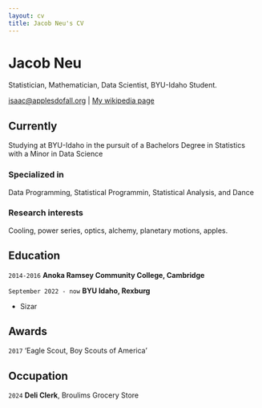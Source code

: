 ```yaml
---
layout: cv
title: Jacob Neu's CV
---
```

# Jacob Neu
Statistician, Mathematician, Data Scientist, BYU-Idaho Student.

<div id="webaddress">
<a href="isaac@applesdofall.org">isaac@applesdofall.org</a>
| <a href="http://en.wikipedia.org/wiki/Isaac_Newton">My wikipedia page</a>
</div>


## Currently

Studying at BYU-Idaho in the pursuit of a Bachelors Degree in Statistics with a Minor in Data Science

### Specialized in

Data Programming, Statistical Programmin, Statistical Analysis, and Dance


### Research interests

Cooling, power series, optics, alchemy, planetary motions, apples.


## Education

`2014-2016`
__Anoka Ramsey Community College, Cambridge__

`September 2022 - now`
__BYU Idaho, Rexburg__

- Sizar



## Awards

`2017`
'Eagle Scout, Boy Scouts of America'



## Occupation

`2024`
__Deli Clerk__, Broulims Grocery Store



<!-- ### Footer

Last updated: May 2013 -->